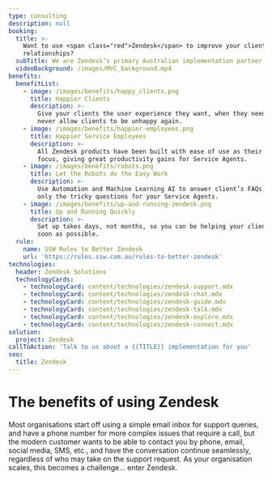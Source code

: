 ```yaml
---
type: consulting
description: null
booking:
  title: >-
    Want to use <span class="red">Zendesk</span> to improve your client
    relationships?
  subTitle: We are Zendesk’s primary Australian implementation partner
  videoBackground: /images/MVC_background.mp4
benefits:
  benefitList:
    - image: /images/benefits/happy_clients.png
      title: Happier Clients
      description: >-
        Give your clients the user experience they want, when they need it, and
        never allow clients to be unhappy again.
    - image: /images/benefits/happier-employees.png
      title: Happier Service Employees
      description: >-
        All Zendesk products have been built with ease of use as their main
        focus, giving great productivity gains for Service Agents.
    - image: /images/benefits/robots.png
      title: Let the Robots do the Easy Work
      description: >-
        Use Automation and Machine Learning AI to answer client’s FAQs, keeping
        only the tricky questions for your Service Agents.
    - image: /images/benefits/up-and-running-zendesk.png
      title: Up and Running Quickly
      description: >-
        Set up takes days, not months, so you can be helping your clients as
        soon as possible.
  rule:
    name: SSW Rules to Better Zendesk
    url: 'https://rules.ssw.com.au/rules-to-better-zendesk'
technologies:
  header: Zendesk Solutions
  technologyCards:
    - technologyCard: content/technologies/zendesk-support.mdx
    - technologyCard: content/technologies/zendesk-chat.mdx
    - technologyCard: content/technologies/zendesk-guide.mdx
    - technologyCard: content/technologies/zendesk-talk.mdx
    - technologyCard: content/technologies/zendesk-explore.mdx
    - technologyCard: content/technologies/zendesk-connect.mdx
solution:
  project: Zendesk
callToAction: 'Talk to us about a {{TITLE}} implementation for you'
seo:
  title: Zendesk
---
```


# The benefits of using **Zendesk**

<VideoEmbed url="https://www.youtube.com/watch?v=K1HlAsW1RiA" />

Most organisations start off using a simple email inbox for support queries, and have a phone number for more complex issues that require a call, but the modern customer wants to be able to contact you by phone, email, social media, SMS, etc., and have the conversation continue seamlessly, regardless of who may take on the support request. As your organisation scales, this becomes a challenge… enter Zendesk.
